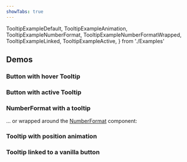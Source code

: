 ```yaml
---
showTabs: true
---
```


  TooltipExampleDefault,
  TooltipExampleAnimation,
  TooltipExampleNumberFormat,
  TooltipExampleNumberFormatWrapped,
  TooltipExampleLinked,
  TooltipExampleActive,
} from './Examples'

## Demos

### Button with hover Tooltip

<TooltipExampleDefault />

### Button with active Tooltip

<TooltipExampleActive />

### NumberFormat with a tooltip

<TooltipExampleNumberFormat />

... or wrapped around the [NumberFormat](/uilib/components/number-format) component:

<TooltipExampleNumberFormatWrapped />

### Tooltip with position animation

<TooltipExampleAnimation />

### Tooltip linked to a vanilla button

<TooltipExampleLinked />
